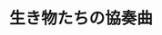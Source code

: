 ﻿---
title: "生き物たちの協奏曲"
category: "生命理工学院"
vol: 51
interviewee: "本川 達雄 "
url: ""
tags: ["動物","生き物","協奏","曲"]
pdf: "51-1.pdf"
career: ""
pdfurl: "51-1/51-1.pdf"
preface: "世界はこえに満ちている。生き物たちのこえ。彼らは自分たちの生き方を主張しているのだ、己が体を楽器にして。そうして想いを曲に託す。さまざまな動物によって奏でられた曲は重なり合い、やがて、協奏曲へと昇華されるだろう。"
---
